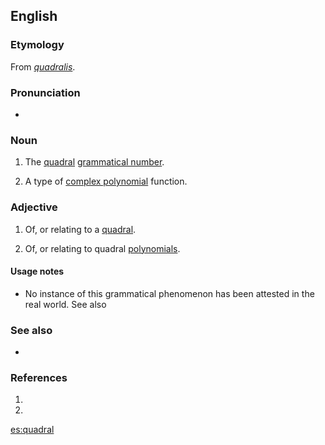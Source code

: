 ==English==

===Etymology===
From {{etyl|la}} ''[[quadralis#Latin|quadralis]]''.

===Pronunciation===
* {{a|UK}} {{IPA|/ˈkwɒdɹəl/}}

===Noun===
{{en-noun|-}}
# {{grammar}} The [[quadral]] [[w:grammatical number|grammatical number]].
# {{mathematics}} A type of [[complex polynomial]] function.

===Adjective===
{{en-adj|-}}
# {{grammar}} Of, or relating to a [[#Noun|quadral]].
# {{mathematics}} Of, or relating to quadral [[polynomial]]s.

====Usage notes====
* No instance of this grammatical phenomenon has been attested in the real world. See also {{Template:PL:pedia|Grammatical number#quadral}}

===See also===
* {{list|en|grammatical numbers}}

===References===
# {{quote-journal |year=1952 |author=American Mathematical Society |title=Bulletin of the American Mathematical Society |journal=Journal of the American Mathematical Society |url=http://books.google.com/books?id=CfYOAAAAIAAJ&q=quadral&dq=quadral&hl=en&ei=hXAITaKgIob0tgPc6a2ZDg&sa=X&oi=book_result&ct=result&resnum=7&ved=0CD4Q6AEwBg |page=184
|passage="A polynomial P(x<sub>1</sub>, ..., x<sub>n</sub> is called '''''quadral''''' if it splits into a product of quadratic (or linear) functions in the complex field of coefficients."}}
# {{quote-book|year=2008|author=Martin Haspelmath|title=Language typology and language universals: an international handbook|chapter=IX. Typology of morphological and morphosyntactic categories|volume=1|page=820|passage=The '''quadral''', as we have noted, is primarily used in hortatory discourse and with dyad terms; but otherwise it is used with larger groups, of four or more (an appropriate gloss would be 'several').}}

[[es:quadral]]